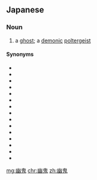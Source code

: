 ==Japanese==
{{ja-kanjitab|ゆう|き|yomi=on}}

===Noun===
{{ja-noun|ゆうき|hhira=いうき}}

# a [[ghost]]; a [[demonic]] [[poltergeist]]

====Synonyms====
* {{ja-r|魂|たまし.い}}
* {{ja-r|霊|れい}}
* {{ja-r|幽霊|ゆうれい}}
* {{ja-r|亡霊|ぼうれい}}
* {{ja-r|化け物|ばけもの}}
* {{ja-r|死霊|しりょう}}
* {{ja-r|妖怪|ようかい}}
* {{ja-r|お化け|おばけ}}
* {{ja-r|怨霊|おんりょう}}
* {{ja-r|魂魄|こんぱく}}
* {{ja-r|精霊|せいれい}}
* {{ja-r|妖魔|ようま}}
* {{ja-r|変化|へんげ}}
* {{ja-r|物の怪|もののけ}}
* {{ja-r|ゴースト}}

[[mg:幽鬼]]
[[chr:幽鬼]]
[[zh:幽鬼]]